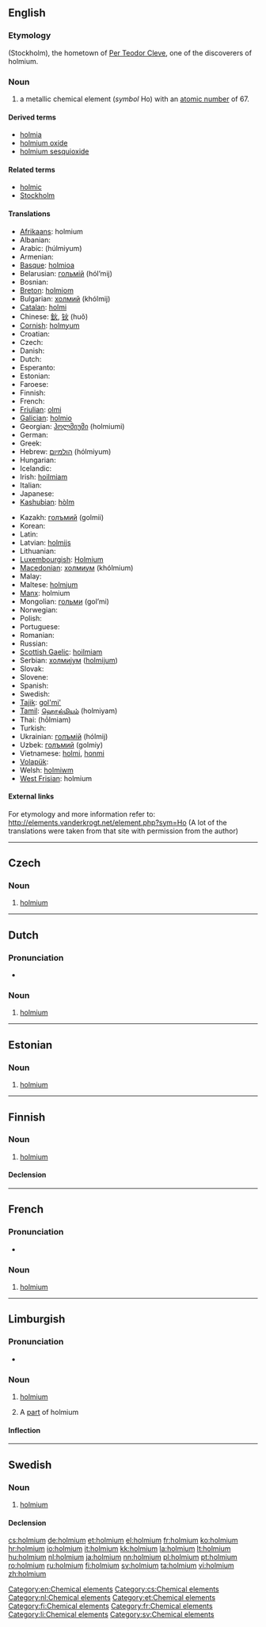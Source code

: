 {{also|Holmium}}
==English==

{{elements|Ho|dysprosium|Dy|erbium|Er}}

===Etymology===
{{etyl|la}} {{term|Holmia}} (Stockholm), the hometown of [[w:Per Teodor Cleve|Per Teodor Cleve]], one of the discoverers of holmium.

===Noun===
{{en-noun|-}}
{{wikipedia}}

# a metallic chemical element (''symbol'' Ho) with an [[atomic number]] of 67.

====Derived terms====
* [[holmia]]
* [[holmium oxide]]
* [[holmium sesquioxide]]

====Related terms====
* [[holmic]]
* [[Stockholm]]

====Translations====
{{trans-top|chemical element}}
* [[Afrikaans]]: holmium
* Albanian: {{t-|sq|holmium|xs=Albanian}}
* Arabic: {{Arab|[[هلميوم]]}} (húlmiyum) {{m}}
* Armenian: {{t-|hy|հոլմիում|tr=holmium}}
* [[Basque]]: [[holmioa]]
* Belarusian: [[гольмiй]] (hól’mij) {{m}}
* Bosnian: {{t-|bs|holmij}}
* [[Breton]]: [[holmiom]]
* Bulgarian: [[холмий]] (khólmij) {{m}}
* [[Catalan]]: [[holmi]]
* Chinese: [[鈥]], [[钬]] (huǒ)
* [[Cornish]]: [[holmyum]]
* Croatian: {{t+|hr|holmij}}
* Czech: {{t+|cs|holmium}}
* Danish: {{t-|da|holmium}}
* Dutch: {{t+|nl|holmium|n}}
* Esperanto: {{t-|eo|holmio|xs=Esperanto}}
* Estonian: {{t+|et|holmium}}
* Faroese: {{t-|fo|holmium|xs=Faroese}}
* Finnish: {{t+|fi|holmium}}
* French: {{t+|fr|holmium|m}}
* [[Friulian]]: [[olmi]]
* [[Galician]]: [[holmio]]
* Georgian: [[ჰოლმიუმი]] (holmiumi)
* German: {{t+|de|Holmium|n}}
* Greek: {{t+|el|όλμιο|n|tr=ólmio}}
* Hebrew: [[הולמיום]] (hólmiyum)
* Hungarian: {{t+|hu|holmium}}
* Icelandic: {{t|is|holmín}}
* Irish: [[hoilmiam]]
* Italian: {{t+|it|olmio|m}}
* Japanese: {{t+|ja|ホルミウム|tr=horumiumu}}
* [[Kashubian]]: [[hòlm]]
{{trans-mid}}
* Kazakh: [[голъмий]] (golmii)
* Korean: {{t|ko|홀뮴|tr=holmyum}}
* Latin: {{t+|la|holmium}}
* Latvian: [[holmijs]]
* Lithuanian: {{t+|lt|holmis|xs=Lithuanian}}
* [[Luxembourgish]]: [[Holmium]]
* [[Macedonian]]: [[холмиум]] (khólmium) {{m}}
* Malay: {{t-|ms|holmium|xs=Malay}}
* Maltese: [[holmjum]]
* [[Manx]]: holmium
* Mongolian: [[гольми]] (gol’mi)
* Norwegian: {{t-|no|holmium}}
* Polish: {{t+|pl|holm|m}}
* Portuguese: {{t+|pt|hólmio|m}}
* Romanian: {{t+|ro|holmiu|n}}
* Russian: {{t+|ru|гольмий|m|tr=gól’mij}}
* [[Scottish Gaelic]]: [[hoilmiam]]
* Serbian: [[холмиjум]] ([[holmijum]]) {{m}}
* Slovak: {{t-|sk|holmium}}
* Slovene: {{t+|sl|holmij}}
* Spanish: {{t+|es|holmio|m}}
* Swedish: {{t+|sv|holmium|n}}
* [[Tajik]]: [[gol'mi']]
* [[Tamil]]: [[ஹொல்மியம்]] (holmiyam)
* Thai: {{Thai|[[โฮลเมียม]]}} (hōlmiam)
* Turkish: {{t+|tr|holmiyum}}
* Ukrainian: [[голъмiй]] (hólmij) {{m}}
* Uzbek: [[голъмий]] (golmiy)
* Vietnamese: [[holmi]], [[honmi]]
* [[Volapük]]: {{t|vo|holmin}}
* Welsh: [[holmiwm]]
* [[West Frisian]]: holmium
{{trans-bottom}}

====External links====
For etymology and more information refer to:
http://elements.vanderkrogt.net/element.php?sym=Ho
(A lot of the translations were taken from that site with permission from the author)

[[Category:en:Chemical elements]]

----

==Czech==

===Noun===
{{cs-noun|g=n}}

# [[#English|holmium]]

[[Category:cs:Chemical elements]]

----

==Dutch==
{{wikipedia|lang=nl}}

===Pronunciation===
* {{audio|Nl-holmium.ogg|Audio}}

===Noun===
{{nl-noun|g=n}}

# [[holmium#English|holmium]]

[[Category:nl:Chemical elements]]

----

==Estonian==

===Noun===
{{et-noun}}

# [[#English|holmium]]

[[Category:et:Chemical elements]]

----

==Finnish==
{{wikipedia|lang=fi}}

===Noun===
{{fi-noun}}

# [[#English|holmium]]

====Declension====
{{fi-decl-risti|holmium}}

[[Category:fi:Chemical elements]]

----

==French==
{{wikipedia|lang=fr}}

===Pronunciation===
* {{IPA|/ɔl.mjɔm/|lang=fr}}

===Noun===
{{fr-noun-unc|m}}

# [[#English|holmium]]

[[Category:fr:Chemical elements]]

----

==Limburgish==

===Pronunciation===
* {{IPA|[ˈho˨lɱɔ˧m]|lang=li}}

===Noun===
{{li-noun|g=n}}

# {{uncountable|lang=li}} [[holmium#English|holmium]]
# A [[part]] of holmium

====Inflection====
{{li-noun-um|holmi}}

[[Category:li:Chemical elements]]

----

==Swedish==
{{wikipedia|lang=sv}}

===Noun===
{{sv-noun|g=n}}

# [[#English|holmium]]

====Declension====
{{sv-noun-unc-irreg-n|2=holmiumet}}

[[Category:sv:Chemical elements]]

[[cs:holmium]]
[[de:holmium]]
[[et:holmium]]
[[el:holmium]]
[[fr:holmium]]
[[ko:holmium]]
[[hr:holmium]]
[[io:holmium]]
[[it:holmium]]
[[kk:holmium]]
[[la:holmium]]
[[lt:holmium]]
[[hu:holmium]]
[[nl:holmium]]
[[ja:holmium]]
[[nn:holmium]]
[[pl:holmium]]
[[pt:holmium]]
[[ro:holmium]]
[[ru:holmium]]
[[fi:holmium]]
[[sv:holmium]]
[[ta:holmium]]
[[vi:holmium]]
[[zh:holmium]]